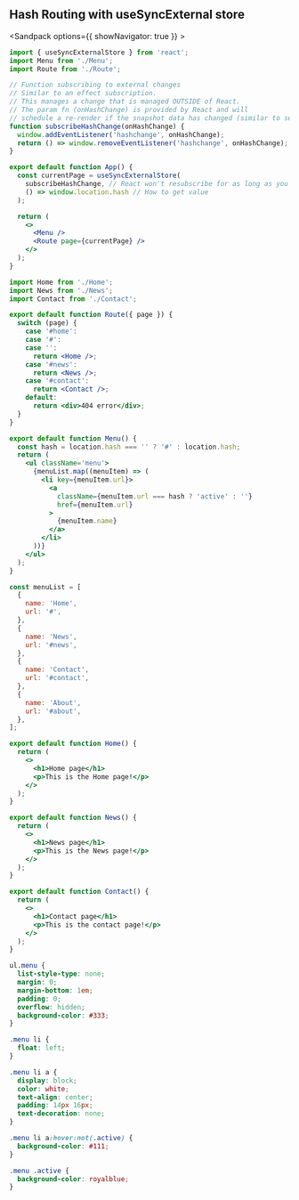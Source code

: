 ## Hash Routing with useSyncExternal store

<Sandpack options={{ showNavigator: true }} >

```jsx src/App.js active
import { useSyncExternalStore } from 'react';
import Menu from './Menu';
import Route from './Route';

// Function subscribing to external changes
// Similar to an effect subscription.
// This manages a change that is managed OUTSIDE of React.
// The param fn (onHashChange) is provided by React and will
// schedule a re-render if the snapshot data has changed (similar to setState)
function subscribeHashChange(onHashChange) {
  window.addEventListener('hashchange', onHashChange);
  return () => window.removeEventListener('hashchange', onHashChange);
}

export default function App() {
  const currentPage = useSyncExternalStore(
    subscribeHashChange, // React won't resubscribe for as long as you pass the same function
    () => window.location.hash // How to get value
  );

  return (
    <>
      <Menu />
      <Route page={currentPage} />
    </>
  );
}
```

```jsx src/Route.jsx
import Home from './Home';
import News from './News';
import Contact from './Contact';

export default function Route({ page }) {
  switch (page) {
    case '#home':
    case '#':
    case '':
      return <Home />;
    case '#news':
      return <News />;
    case '#contact':
      return <Contact />;
    default:
      return <div>404 error</div>;
  }
}
```

```jsx src/Menu.jsx
export default function Menu() {
  const hash = location.hash === '' ? '#' : location.hash;
  return (
    <ul className='menu'>
      {menuList.map((menuItem) => (
        <li key={menuItem.url}>
          <a
            className={menuItem.url === hash ? 'active' : ''}
            href={menuItem.url}
          >
            {menuItem.name}
          </a>
        </li>
      ))}
    </ul>
  );
}

const menuList = [
  {
    name: 'Home',
    url: '#',
  },
  {
    name: 'News',
    url: '#news',
  },
  {
    name: 'Contact',
    url: '#contact',
  },
  {
    name: 'About',
    url: '#about',
  },
];
```

```jsx src/Home.jsx
export default function Home() {
  return (
    <>
      <h1>Home page</h1>
      <p>This is the Home page!</p>
    </>
  );
}
```

```jsx src/News.jsx
export default function News() {
  return (
    <>
      <h1>News page</h1>
      <p>This is the News page!</p>
    </>
  );
}
```

```jsx src/Contact.jsx
export default function Contact() {
  return (
    <>
      <h1>Contact page</h1>
      <p>This is the contact page!</p>
    </>
  );
}
```

```css
ul.menu {
  list-style-type: none;
  margin: 0;
  margin-bottom: 1em;
  padding: 0;
  overflow: hidden;
  background-color: #333;
}

.menu li {
  float: left;
}

.menu li a {
  display: block;
  color: white;
  text-align: center;
  padding: 14px 16px;
  text-decoration: none;
}

.menu li a:hover:not(.active) {
  background-color: #111;
}

.menu .active {
  background-color: royalblue;
}
```

</Sandpack>
